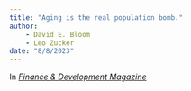 ```yaml
---
title: "Aging is the real population bomb."
author: 
    - David E. Bloom
    - Leo Zucker
date: "8/8/2023"
---
```


In [_Finance & Development Magazine_](https://www.imf.org/en/Publications/fandd/issues/Series/Analytical-Series/aging-is-the-real-population-bomb-bloom-zucker)
